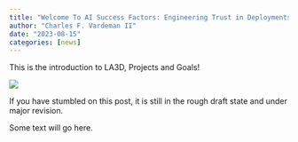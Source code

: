 ```yaml
---
title: "Welcome To AI Success Factors: Engineering Trust in Deployments"
author: "Charles F. Vardeman II"
date: "2023-08-15"
categories: [news]
---
```


This is the introduction to LA3D, Projects and Goals!

![](llama.jpg)

:::{.callout-note}
If you have stumbled on this post, it is still in the rough draft state and under major revision.
:::

Some text will go here.